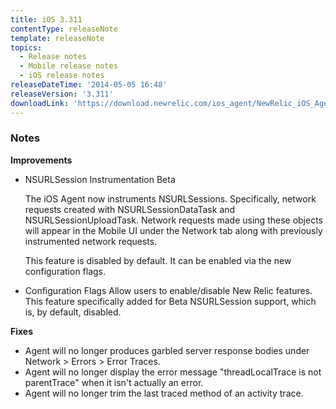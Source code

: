 ```yaml
---
title: iOS 3.311
contentType: releaseNote
template: releaseNote
topics:
  - Release notes
  - Mobile release notes
  - iOS release notes
releaseDateTime: '2014-05-05 16:48'
releaseVersion: '3.311'
downloadLink: 'https://download.newrelic.com/ios_agent/NewRelic_iOS_Agent_3.311.zip'
---
```


### Notes

**Improvements**

* NSURLSession Instrumentation Beta

  The iOS Agent now instruments NSURLSessions. Specifically, network requests created with NSURLSessionDataTask and NSURLSessionUploadTask. Network requests made using these objects will appear in the Mobile UI under the Network tab along with previously instrumented network requests.

  This feature is disabled by default. It can be enabled via the new configuration flags.
* Configuration Flags Allow users to enable/disable New Relic features. This feature specifically added for Beta NSURLSession support, which is, by default, disabled.

**Fixes**

* Agent will no longer produces garbled server response bodies under Network > Errors > Error Traces.
* Agent will no longer display the error message "threadLocalTrace is not parentTrace" when it isn't actually an error.
* Agent will no longer trim the last traced method of an activity trace.
